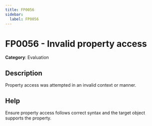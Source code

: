 ```yaml
---
title: FP0056
sidebar:
  label: FP0056
---
```


# FP0056 - Invalid property access

**Category**: Evaluation

## Description

Property access was attempted in an invalid context or manner.

## Help

Ensure property access follows correct syntax and the target object supports the property.
